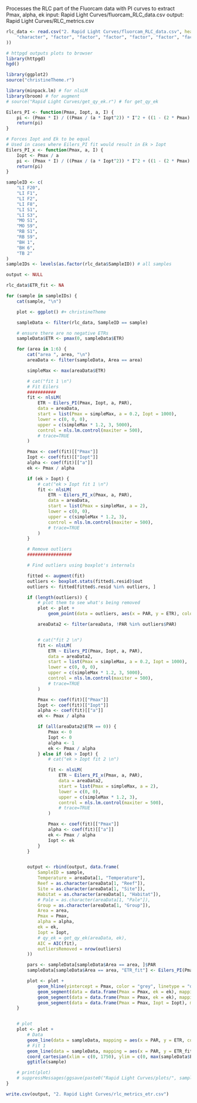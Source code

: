 Processes the RLC part of the Fluorcam data with PI curves to extract Pmax, alpha, ek
input: Rapid Light Curves/fluorcam_RLC_data.csv
output: Rapid Light Curves/RLC_metrics.csv


```r
rlc_data <- read.csv("2. Rapid Light Curves/fluorcam_RLC_data.csv", header = TRUE, colClasses = c(
    "character", "factor", "factor", "factor", "factor", "factor", "factor", "factor", "numeric", "numeric", "numeric", "numeric"
))
```

```r
# httpgd outputs plots to browser
library(httpgd)
hgd()

library(ggplot2)
source("christineTheme.r")
```

```R
library(minpack.lm) # for nlsLM
library(broom) # for augment
# source("Rapid Light Curves/get_qy_ek.r") # for get_qy_ek

Eilers_PI <- function(Pmax, Iopt, a, I) {
    pi <- (Pmax * I) / ((Pmax / (a * Iopt^2)) * I^2 + ((1 - (2 * Pmax) / (a * Iopt)) * I) + (Pmax / a))
    return(pi)
}

# Forces Iopt and Ek to be equal
# Used in cases where Eilers_PI fit would result in Ek > Iopt
Eilers_PI_x <- function(Pmax, a, I) {
    Iopt <- Pmax / a
    pi <- (Pmax * I) / ((Pmax / (a * Iopt^2)) * I^2 + ((1 - (2 * Pmax) / (a * Iopt)) * I) + (Pmax / a))
    return(pi)
}

sampleID <- c(
    "LI F20",
    "LI F1",
    "LI F2",
    "LI F8",
    "LI S1",
    "LI S3",
    "MO S1",
    "MO S9",
    "RB S1",
    "RB S9",
    "BH 1",
    "BH 6",
    "TB 2"
)
sampleIDs <- levels(as.factor(rlc_data$SampleID)) # all samples

output <- NULL

rlc_data$ETR_fit <- NA

for (sample in sampleIDs) {
    cat(sample, "\n")

    plot <- ggplot() #+ christineTheme

    sampleData <- filter(rlc_data, SampleID == sample)

    # ensure there are no negative ETRs
    sampleData$ETR <- pmax(0, sampleData$ETR)

    for (area in 1:6) {
        cat("area ", area, "\n")
        areaData <- filter(sampleData, Area == area)

        simpleMax <- max(areaData$ETR)

        # cat("fit 1 \n")
        # Fit Eilers
        ###########
        fit <- nlsLM(
            ETR ~ Eilers_PI(Pmax, Iopt, a, PAR),
            data = areaData,
            start = list(Pmax = simpleMax, a = 0.2, Iopt = 1000),
            lower = c(0, 0, 0),
            upper = c(simpleMax * 1.2, 3, 5000),
            control = nls.lm.control(maxiter = 500),
            # trace=TRUE
        )

        Pmax <- coef(fit)[["Pmax"]]
        Iopt <- coef(fit)[["Iopt"]]
        alpha <- coef(fit)[["a"]]
        ek <- Pmax / alpha

        if (ek > Iopt) {
            # cat("ek > Iopt fit 1 \n")
            fit <- nlsLM(
                ETR ~ Eilers_PI_x(Pmax, a, PAR),
                data = areaData,
                start = list(Pmax = simpleMax, a = 2),
                lower = c(0, 0),
                upper = c(simpleMax * 1.2, 3),
                control = nls.lm.control(maxiter = 500),
                # trace=TRUE
            )
        }

        # Remove outliers
        #################

        # Find outliers using boxplot's internals

        fitted <- augment(fit)
        outliers <- boxplot.stats(fitted$.resid)$out
        outliers <- fitted[fitted$.resid %in% outliers, ]

        if (length(outliers)) {
            # plot them to see what's being removed
            plot <- plot +
                geom_point(data = outliers, aes(x = PAR, y = ETR), colour = "red", pch = 4)

            areaData2 <- filter(areaData, !PAR %in% outliers$PAR)


            # cat("fit 2 \n")
            fit <- nlsLM(
                ETR ~ Eilers_PI(Pmax, Iopt, a, PAR),
                data = areaData2,
                start = list(Pmax = simpleMax, a = 0.2, Iopt = 1000),
                lower = c(0, 0, 0),
                upper = c(simpleMax * 1.2, 3, 5000),
                control = nls.lm.control(maxiter = 500),
                # trace=TRUE
            )

            Pmax <- coef(fit)[["Pmax"]]
            Iopt <- coef(fit)[["Iopt"]]
            alpha <- coef(fit)[["a"]]
            ek <- Pmax / alpha

            if (all(areaData2$ETR == 0)) {
                Pmax <- 0
                Iopt <- 0
                alpha <- 1
                ek <- Pmax / alpha
            } else if (ek > Iopt) {
                # cat("ek > Iopt fit 2 \n")

                fit <- nlsLM(
                    ETR ~ Eilers_PI_x(Pmax, a, PAR),
                    data = areaData2,
                    start = list(Pmax = simpleMax, a = 2),
                    lower = c(0, 0),
                    upper = c(simpleMax * 1.2, 3),
                    control = nls.lm.control(maxiter = 500),
                    # trace=TRUE
                )

                Pmax <- coef(fit)[["Pmax"]]
                alpha <- coef(fit)[["a"]]
                ek <- Pmax / alpha
                Iopt <- ek
            }
        }


        output <- rbind(output, data.frame(
            SampleID = sample,
            Temperature = areaData[1, "Temperature"],
            Reef = as.character(areaData[1, "Reef"]),
            Site = as.character(areaData[1, "Site"]),
            Habitat = as.character(areaData[1, "Habitat"]),
            # Pale = as.character(areaData[1, "Pale"]),
            Group = as.character(areaData[1, "Group"]),
            Area = area,
            Pmax = Pmax,
            alpha = alpha,
            ek = ek,
            Iopt = Iopt,
            # qy_ek = get_qy_ek(areaData, ek),
            AIC = AIC(fit),
            outliersRemoved = nrow(outliers)
        ))

        pars <- sampleData[sampleData$Area == area, ]$PAR
        sampleData[sampleData$Area == area, "ETR_fit"] <- Eilers_PI(Pmax, Iopt, alpha, pars)

        plot <- plot +
            geom_hline(yintercept = Pmax, color = "grey", linetype = "dotted") +
            geom_segment(data = data.frame(Pmax = Pmax, ek = ek), mapping = aes(x = ek, y = Pmax, xend = 0, yend = 0), color = "grey", linetype = "dotted") +
            geom_segment(data = data.frame(Pmax = Pmax, ek = ek), mapping = aes(x = ek, y = Pmax, xend = ek, yend = 0), color = "grey", linetype = "dotted") +
            geom_segment(data = data.frame(Pmax = Pmax, Iopt = Iopt), mapping = aes(x = Iopt, y = Pmax, xend = Iopt, yend = 0), color = "pink", linetype = "dotted")
    }


    # plot
    plot <- plot +
        # Data
        geom_line(data = sampleData, mapping = aes(x = PAR, y = ETR, col = Area), linetype = 2) +
        # Fit 1
        geom_line(data = sampleData, mapping = aes(x = PAR, y = ETR_fit, col = Area), linetype = 1) +
        coord_cartesian(xlim = c(0, 1750), ylim = c(0, max(sampleData$ETR))) +
        ggtitle(sample)

    # print(plot)
    # suppressMessages(ggsave(paste0("Rapid Light Curves/plots/", sample, ".png"), plot))
}

write.csv(output, "2. Rapid Light Curves/rlc_metrics_etr.csv")
```
